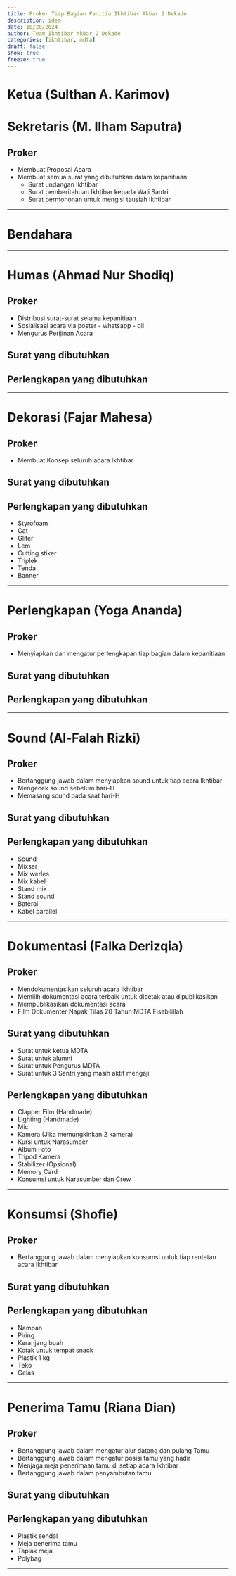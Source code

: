 ```yaml
---
title: Proker Tiap Bagian Panitia Ikhtibar Akbar 2 Dekade
description: idem
date: 10/20/2024
author: Team Ikhtibar Akbar 2 Dekade
categories: [ikhtibar, mdta]
draft: false
show: true
freeze: true
---
```


# Ketua (Sulthan A. Karimov)

# Sekretaris (M. Ilham Saputra)

## Proker

* Membuat Proposal Acara
* Membuat semua surat yang dibutuhkan dalam kepanitiaan:
  - Surat undangan Ikhtibar
  - Surat pemberitahuan Ikhtibar kepada Wali Santri
  - Surat permohonan untuk mengisi tausiah Ikhtibar

----------

# Bendahara

----------

# Humas (Ahmad Nur Shodiq)

## Proker

* Distribusi surat-surat selama kepanitiaan
* Sosialisasi acara via poster - whatsapp - dll
* Mengurus Perijinan Acara

## Surat yang dibutuhkan

## Perlengkapan yang dibutuhkan

----------

# Dekorasi (Fajar Mahesa)

## Proker

* Membuat Konsep seluruh acara Ikhtibar

## Surat yang dibutuhkan

## Perlengkapan yang dibutuhkan

* Styrofoam
* Cat 
* Gliter 
* Lem 
* Cutting stiker 
* Triplek 
* Tenda 
* Banner 

----------

# Perlengkapan (Yoga Ananda)

## Proker

* Menyiapkan dan mengatur perlengkapan tiap bagian dalam kepanitiaan

## Surat yang dibutuhkan

## Perlengkapan yang dibutuhkan

----------

# Sound (Al-Falah Rizki)

## Proker

* Bertanggung jawab dalam menyiapkan sound untuk tiap acara Ikhtibar
* Mengecek sound sebelum hari-H 
* Memasang sound pada saat hari-H 

## Surat yang dibutuhkan

## Perlengkapan yang dibutuhkan

* Sound 
* Mixser 
* Mix werles
* Mix kabel 
* Stand mix 
* Stand sound 
* Baterai 
* Kabel parallel

----------

# Dokumentasi (Falka Derizqia)

## Proker

* Mendokumentasikan seluruh acara Ikhtibar
* Memilih dokumentasi acara terbaik untuk dicetak atau dipublikasikan
* Mempublikasikan dokumentasi acara
* Film Dokumenter Napak Tilas 20 Tahun MDTA Fisabilillah

## Surat yang dibutuhkan

* Surat untuk ketua MDTA
* Surat untuk alumni
* Surat untuk Pengurus MDTA
* Surat untuk 3 Santri yang masih aktif mengaji

## Perlengkapan yang dibutuhkan 

* Clapper Film (Handmade)
* Lighting (Handmade)
* Mic 
* Kamera (Jika memungkinkan 2 kamera)
* Kursi untuk Narasumber 
* Album Foto 
* Tripod Kamera 
* Stabilizer (Opsional)
* Memory Card
* Konsumsi untuk Narasumber dan Crew

----------

# Konsumsi (Shofie)

## Proker

* Bertanggung jawab dalam menyiapkan konsumsi untuk tiap rentetan acara Ikhtibar

## Surat yang dibutuhkan

## Perlengkapan yang dibutuhkan

* Nampan 
* Piring 
* Keranjang buah 
* Kotak untuk tempat snack
* Plastik 1 kg 
* Teko 
* Gelas 

----------

# Penerima Tamu (Riana Dian)

## Proker

* Bertanggung jawab dalam mengatur alur datang dan pulang Tamu
* Bertanggung jawab dalam mengatur posisi tamu yang hadir
* Menjaga meja penerimaan tamu di setiap acara Ikhtibar
* Bertanggung jawab dalam penyambutan tamu 

## Surat yang dibutuhkan

## Perlengkapan yang dibutuhkan

* Plastik sendal
* Meja penerima tamu
* Taplak meja
* Polybag

----------
